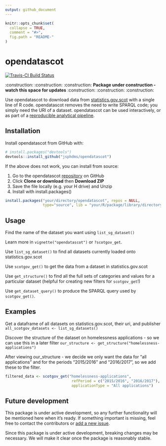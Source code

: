 ```yaml
---
output: github_document
---
```


<!-- README.md is generated from README.Rmd. Please edit that file -->

```r
knitr::opts_chunk$set(
  collapse = TRUE,
  comment = "#>",
  fig.path = "README-"
)
```

# opendatascot

[![Travis-CI Build Status](https://travis-ci.org/jsphdms/opendatascot.svg?branch=master)](https://travis-ci.org/jsphdms/opendatascot)

:construction: :construction: :construction: **Package under construction - watch this space for updates** :construction: :construction: :construction:

Use opendatascot to download data from [statistics.gov.scot](http://statistics.gov.scot/home) with a single line of R code. opendatascot removes the need to write SPARQL code; you simply need the URI of a dataset. opendatascot can be used interactively, or as part of a [reproducible analytical pipeline](https://ukgovdatascience.github.io/rap_companion/).

## Installation

Install opendatascot from GitHub with:

```r
# install.packages("devtools")
devtools::install_github("jsphdms/opendatascot")
```

If the above does not work, you can install from source:

1. Go to the opendatascot [repository](https://github.com/jsphdms/opendatascot) on GitHub
1. Click **Clone or download** then **Download ZIP**
1. Save the file locally (e.g. your H drive) and Unzip
1. Install with install.packages()

```r
install.packages("your/directory/opendatascot", repos = NULL,
                 type="source", lib = "your/R/package/library/directory")
```

Usage
-----

Find the name of the dataset you want using `list_sg_dataset()`

Learn more in `vignette("opendatascot")` or `?scotgov_get`.

Use `list_sg_dataset()` to find all datasets currently loaded onto statistics.gov.scot

Use `scotgov_get()` to get the data from a dataset in statistics.gov.scot

Use `get_structure()` to find all the full sets of categories and values for a particular dataset (helpful for creating new filters for `scotgov_get`!)

Use `get_dataset_query()` to produce the SPARQL query used by `scotgov_get()`.

Examples
---------

Get a dataframe of all datasets on statistics.gov.scot, their uri, and publisher
`all_scotgov_datasets <- list_sg_datasets()`

Discover the structure of the dataset on homelessness applications - so we can use this in a later filter
`our_structure <- get_structure("homelessness-applications")`

After viewing our_structure - we decide we only want the data for "all applications" and for the periods "2015/2016" and "2016/2017", so we add these to the filter. 

``` r
filtered_data <- scotgov_get("homelessness-applications",
                              refPeriod = c("2015/2016", "2016/2017"),
                              applicationType = "All applications")
```
                                                 
Future development
------------------

This package is under active development, so any further functionality will be mentioned here when it's ready. If something important is missing, feel free to contact the contributors or [add a new issue](https://github.com/jsphdms/opendatascot/issues).

Since this package is under active development, breaking changes may be necessary. We will make it clear once the package is reasonably stable.

